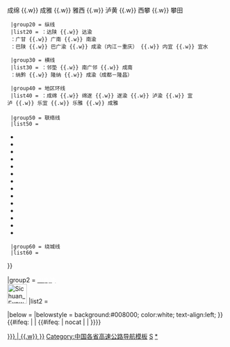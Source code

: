 {{Navbox
|name   = 四川省高速公路
|title  = [[四川高速公路|<span style="color:white;">四川省高速公路</span>]]
|titlestyle = background:#008000; color:white;
|bodyclass = hlist
|groupstyle =background:#008000; color:white; text-align:center;
|image = [[File:Sichuan Expressway Network.svg|300px]][[File:Sichuan Expressway Network Plan 2022-2035.jpg|x270px]]
|style =
|state  = collapsed
| above  = 参考《四川省高速公路网布局规划（2022－2035年）》，国家高速中部分较短的连接线或共线路段已省略。
| abovestyle  = background:#008000; color:white;
|group1 = [[中华人民共和国国家高速公路网|<span style="color:white;">国家高速</span>]]<br />[[File:China Expwy GXX sign no name.svg|45px]]
|list1  =
 {{Navbox|child
|groupstyle = background:#228B22; color:white; text-align:left; width:5em;
|liststyle = width:auto; text-align:left
  |group10 = 首都放射线
  |list10  = {{China Expwy Name|G5}}：广陕 {{.w}} 绵广 {{.w}} 成绵 {{.w}} 成雅 {{.w}} 雅西 {{.w}} 泸黄 {{.w}} 西攀 {{.w}} 攀田
  |group20 = 纵线
  |list20 = {{China Expwy Name|G65}}：达陕 {{.w}} 达渝<br> {{China Expwy Name|G75}}：广甘 {{.w}} 广南 {{.w}} 南渝 <br> {{China Expwy Name|G85}}：巴陕 {{.w}} 巴广渝 {{.w}} 成渝（内江－重庆） {{.w}} 内宜 {{.w}} 宜水

  |group30 = 横线
  |list30 = {{China Expwy Name|G42}}：邻垫 {{.w}} 南广邻 {{.w}} 成南 <br> {{China Expwy Name|G76}}：纳黔 {{.w}} 隆纳 {{.w}} 成渝（成都－隆昌）

  |group40 = 地区环线
  |list40 = {{China Expwy Name|G93}}：成绵 {{.w}} 绵遂 {{.w}} 遂渝 {{.w}} 泸渝 {{.w}} 宜泸 {{.w}} 乐宜 {{.w}} 乐雅 {{.w}} 成雅
 
  |group50 = 联络线
  |list50 = 
*{{China Expwy Name|G0511}}
*{{China Expwy Name|G0512}}
*{{China Expwy Name|G0611}}
*{{China Expwy Name|G0615}}
*{{China Expwy Name|G4215}}
*{{China Expwy Name|G4216}}
*{{China Expwy Name|G4217}}
*{{China Expwy Name|G4218}}
*{{China Expwy Name|G5012}}
*{{China Expwy Name|G5013}}
*{{China Expwy Name|G5515}}
*{{China Expwy Name|G7611}}
*{{China Expwy Name|G8513}}
*{{China Expwy Name|G8515}}

  |group60 = 绕城线
  |list60 = {{China Expwy Name|G4202}}
}}

{{nowrap end}}
|group2 = [[四川高速公路|<span style="color:white;">川高速</span>]]<br />[[File:Sichuan Expwy SXX sign no name.svg|45px]]
|list2  =
 {{Navbox|child
  |groupstyle =background:#228B22; color:white; text-align:left; width:5em;
  |liststyle = width:auto; text-align:left
  |group10 = 成都放射线
  |list10  =
*{{China Expwy Name|S1|P=四川}}
*{{China Expwy Name|S2|P=四川}}
*{{China Expwy Name|S3|P=四川}}
*{{China Expwy Name|S4|P=四川}}
*{{China Expwy Name|S6|P=四川}}
*{{China Expwy Name|S7|P=四川}}
*{{China Expwy Name|S8|P=四川}}
*{{China Expwy Name|S9|P=四川}}
  |group20 = 纵线
  |list20  =
*{{China Expwy Name|S13|P=四川}}
*{{China Expwy Name|S15|P=四川}}
*{{China Expwy Name|S19|P=四川}}
*{{China Expwy Name|S41|P=四川}}
*{{China Expwy Name|S45|P=四川}}
*{{China Expwy Name|S71|P=四川}}
*{{China Expwy Name|S73|P=四川}}
*{{China Expwy Name|S87|P=四川}}
*{{China Expwy Name|S95|P=四川}}
  |group30 = 横线
  |list30  =
*{{China Expwy Name|S14|P=四川}}
*{{China Expwy Name|S18|P=四川}}
*{{China Expwy Name|S26|P=四川}}
*{{China Expwy Name|S28|P=四川}}
*{{China Expwy Name|S40|P=四川}}
*{{China Expwy Name|S48|P=四川}}
*{{China Expwy Name|S66|P=四川}}
*{{China Expwy Name|S84|P=四川}}
  |group40 = 联络线
  |list40  =
*{{China Expwy Name|S11|P=四川}}
*{{China Expwy Name|S17|P=四川}}
*{{China Expwy Name|S21|P=四川}}
*{{China Expwy Name|S23|P=四川}}
*{{China Expwy Name|S25|P=四川}}
*{{China Expwy Name|S27|P=四川}}
*{{China Expwy Name|S29|P=四川}}
*{{China Expwy Name|S33|P=四川}}
*{{China Expwy Name|S35|P=四川}}
*{{China Expwy Name|S37|P=四川}}
*{{China Expwy Name|S39|P=四川}}
*{{China Expwy Name|S43|P=四川}}
*{{China Expwy Name|S51|P=四川}}
*{{China Expwy Name|S53|P=四川}}
*{{China Expwy Name|S55|P=四川}}
*{{China Expwy Name|S57|P=四川}}
*{{China Expwy Name|S59|P=四川}}
*{{China Expwy Name|S61|P=四川}}
*{{China Expwy Name|S67|P=四川}}
*{{China Expwy Name|S69|P=四川}}
*{{China Expwy Name|S79|P=四川}}
*{{China Expwy Name|S81|P=四川}}
*{{China Expwy Name|S83|P=四川}}
*{{China Expwy Name|S89|P=四川}}
*{{China Expwy Name|S91|P=四川}}
*{{China Expwy Name|S99|P=四川}}
*{{China Expwy Name|S10|P=四川}}
*{{China Expwy Name|S12|P=四川}}
*{{China Expwy Name|S22|P=四川}}
*{{China Expwy Name|S32|P=四川}}
*{{China Expwy Name|S34|P=四川}}
*{{China Expwy Name|S36|P=四川}}
*{{China Expwy Name|S38|P=四川}}
*{{China Expwy Name|S44|P=四川}}
*{{China Expwy Name|S46|P=四川}}
*{{China Expwy Name|S56|P=四川}}
*{{China Expwy Name|S60|P=四川}}
*{{China Expwy Name|S62|P=四川}}
*{{China Expwy Name|S74|P=四川}}
*{{China Expwy Name|S76|P=四川}}
*{{China Expwy Name|S78|P=四川}}
*{{China Expwy Name|S80|P=四川}}
*{{China Expwy Name|S86|P=四川}}
*{{China Expwy Name|S88|P=四川}}
*{{China Expwy Name|S90|P=四川}}
*{{China Expwy Name|S94|P=四川}}
*{{China Expwy Name|S96|P=四川}}
*{{China Expwy Name|S98|P=四川}}
  |group50 = 绕城环线
  |list50  =
*{{China Expwy Name|SA2|P=四川}}
*{{China Expwy Name|SA3|P=四川}}
*{{China Expwy Name|SC|P=四川}}
*{{China Expwy Name|SD|P=四川}}
*{{China Expwy Name|SF|P=四川}}
*{{China Expwy Name|SH|P=四川}}
*{{China Expwy Name|SK|P=四川}}
*{{China Expwy Name|SL|P=四川}}
*{{China Expwy Name|SQ|P=四川}}
*{{China Expwy Name|SR|P=四川}}
*{{China Expwy Name|SS|P=四川}}
*{{China Expwy Name|SW|P=四川}}
*{{China Expwy Name|SX|P=四川}}
}}
{{nowrap end}}

|below  = {{中国各省高速公路模板}}
|belowstyle = background:#008000; color:white; text-align:left;
}}
<includeonly>{{#ifeq: {{NAMESPACE}} | {{NS:0}} | {{#ifeq: {{{1|}}} | nocat | | [[Category:四川省高速公路{{#if:{{{catIdx|}}} | {{.w}}{{{catIdx|}}} }}]]}}}}</includeonly>
<noinclude>
[[Category:中国各省高速公路导航模板]]
[[Category:中国高速公路模板|S]]
[[Category:四川省高速公路|*]]
</noinclude>